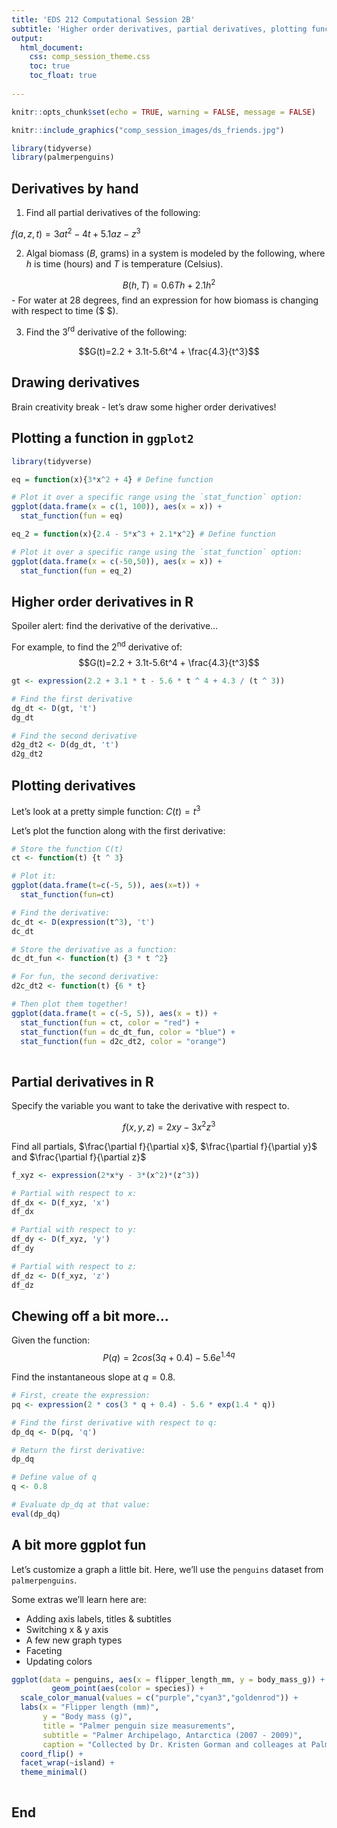 ```yaml
---
title: 'EDS 212 Computational Session 2B'
subtitle: 'Higher order derivatives, partial derivatives, plotting functions in ggplot'
output: 
  html_document:
    css: comp_session_theme.css
    toc: true
    toc_float: true
  
---
```


```r
knitr::opts_chunk$set(echo = TRUE, warning = FALSE, message = FALSE)
```


```r
knitr::include_graphics("comp_session_images/ds_friends.jpg")
```

```r
library(tidyverse)
library(palmerpenguins)
```

## Derivatives by hand

1. Find all partial derivatives of the following: 

$f(a, z, t)=3at^2-4t+5.1az-z^3$

2. Algal biomass ($B$, grams) in a system is modeled by the following, where $h$ is time (hours) and $T$ is temperature (Celsius). 

$$B(h, T)=0.6Th+2.1h^2$$
- For water at 28 degrees, find an expression for how biomass is changing with respect to time ($\frac{\partial B}{\partial h} $). 

3. Find the 3^rd^ derivative of the following: 

$$G(t)=2.2 + 3.1t-5.6t^4 + \frac{4.3}{t^3}$$

## Drawing derivatives

Brain creativity break - let's draw some higher order derivatives!

## Plotting a function in `ggplot2`

```r
library(tidyverse)
```

```r
eq = function(x){3*x^2 + 4} # Define function

# Plot it over a specific range using the `stat_function` option: 
ggplot(data.frame(x = c(1, 100)), aes(x = x)) + 
  stat_function(fun = eq)
```

```r
eq_2 = function(x){2.4 - 5*x^3 + 2.1*x^2} # Define function

# Plot it over a specific range using the `stat_function` option: 
ggplot(data.frame(x = c(-50,50)), aes(x = x)) + 
  stat_function(fun = eq_2)
```

## Higher order derivatives in R

Spoiler alert: find the derivative of the derivative...

For example, to find the 2^nd^ derivative of: $$G(t)=2.2 + 3.1t-5.6t^4 + \frac{4.3}{t^3}$$

```r
gt <- expression(2.2 + 3.1 * t - 5.6 * t ^ 4 + 4.3 / (t ^ 3))

# Find the first derivative
dg_dt <- D(gt, 't')
dg_dt

# Find the second derivative
d2g_dt2 <- D(dg_dt, 't')
d2g_dt2 
```

## Plotting derivatives

Let's look at a pretty simple function: $C(t)=t^3$

Let's plot the function along with the first derivative: 

```r
# Store the function C(t)
ct <- function(t) {t ^ 3}

# Plot it:
ggplot(data.frame(t=c(-5, 5)), aes(x=t)) + 
  stat_function(fun=ct)

# Find the derivative:
dc_dt <- D(expression(t^3), 't')
dc_dt

# Store the derivative as a function:
dc_dt_fun <- function(t) {3 * t ^2}

# For fun, the second derivative: 
d2c_dt2 <- function(t) {6 * t}

# Then plot them together! 
ggplot(data.frame(t = c(-5, 5)), aes(x = t)) + 
  stat_function(fun = ct, color = "red") +
  stat_function(fun = dc_dt_fun, color = "blue") +
  stat_function(fun = d2c_dt2, color = "orange")
  
```

## Partial derivatives in R

Specify the variable you want to take the derivative with respect to. 

$$f(x,y,z)=2xy-3x^2z^3$$

Find all partials, $\frac{\partial f}{\partial x}$, $\frac{\partial f}{\partial y}$ and $\frac{\partial f}{\partial z}$

```r
f_xyz <- expression(2*x*y - 3*(x^2)*(z^3))

# Partial with respect to x: 
df_dx <- D(f_xyz, 'x')
df_dx

# Partial with respect to y: 
df_dy <- D(f_xyz, 'y')
df_dy

# Partial with respect to z: 
df_dz <- D(f_xyz, 'z')
df_dz
```

## Chewing off a bit more...

Given the function: $$P(q)=2cos(3q+0.4)-5.6e^{1.4q}$$ 

Find the instantaneous slope at $q = 0.8$.

```r
# First, create the expression: 
pq <- expression(2 * cos(3 * q + 0.4) - 5.6 * exp(1.4 * q))

# Find the first derivative with respect to q:
dp_dq <- D(pq, 'q')

# Return the first derivative:
dp_dq

# Define value of q
q <- 0.8

# Evaluate dp_dq at that value: 
eval(dp_dq)
```

## A bit more ggplot fun

Let's customize a graph a little bit. Here, we'll use the `penguins` dataset from `palmerpenguins`. 

Some extras we'll learn here are: 

- Adding axis labels, titles & subtitles
- Switching x & y axis
- A few new graph types
- Faceting
- Updating colors

```r
ggplot(data = penguins, aes(x = flipper_length_mm, y = body_mass_g)) +
         geom_point(aes(color = species)) +
  scale_color_manual(values = c("purple","cyan3","goldenrod")) +
  labs(x = "Flipper length (mm)",
       y = "Body mass (g)",
       title = "Palmer penguin size measurements",
       subtitle = "Palmer Archipelago, Antarctica (2007 - 2009)",
       caption = "Collected by Dr. Kristen Gorman and colleages at Palmer Station LTER") +
  coord_flip() +
  facet_wrap(~island) +
  theme_minimal()
  

```

## End {-}
